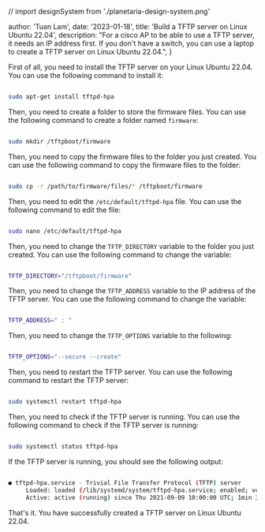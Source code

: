 // import designSystem from './planetaria-design-system.png'

  author: 'Tuan Lam',
  date: '2023-01-18',
  title: 'Build a TFTP server on Linux Ubuntu 22.04',
  description:
    "For a cisco AP to be able to use a TFTP server, it needs an IP address first. If you don't have a switch, you can use a laptop to create a TFTP server on Linux Ubuntu 22.04.",
}


First of all, you need to install the TFTP server on your Linux Ubuntu 22.04. You can use the following command to install it:

```bash

sudo apt-get install tftpd-hpa

```

Then, you need to create a folder to store the firmware files. You can use the following command to create a folder named `firmware`:

```bash

sudo mkdir /tftpboot/firmware

```

Then, you need to copy the firmware files to the folder you just created. You can use the following command to copy the firmware files to the folder:

```bash

sudo cp -r /path/to/firmware/files/* /tftpboot/firmware

```

Then, you need to edit the `/etc/default/tftpd-hpa` file. You can use the following command to edit the file:

```bash

sudo nano /etc/default/tftpd-hpa

```

Then, you need to change the `TFTP_DIRECTORY` variable to the folder you just created. You can use the following command to change the variable:

```bash

TFTP_DIRECTORY="/tftpboot/firmware"

```

Then, you need to change the `TFTP_ADDRESS` variable to the IP address of the TFTP server. You can use the following command to change the variable:

```bash

TFTP_ADDRESS=" : "

```

Then, you need to change the `TFTP_OPTIONS` variable to the following:

```bash

TFTP_OPTIONS="--secure --create"

```

Then, you need to restart the TFTP server. You can use the following command to restart the TFTP server:

```bash

sudo systemctl restart tftpd-hpa

```

Then, you need to check if the TFTP server is running. You can use the following command to check if the TFTP server is running:

```bash

sudo systemctl status tftpd-hpa

```

If the TFTP server is running, you should see the following output:

```bash

● tftpd-hpa.service - Trivial File Transfer Protocol (TFTP) server
     Loaded: loaded (/lib/systemd/system/tftpd-hpa.service; enabled; vendor preset: enabled)
     Active: active (running) since Thu 2021-09-09 10:00:00 UTC; 1min 30s ago

```

That's it. You have successfully created a TFTP server on Linux Ubuntu 22.04.
